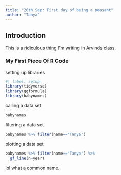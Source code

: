 ```yaml
---
title: "26th Sep: First day of being a peasant"
author: "Tanya"
---
```


## Introduction

This is a ridiculous thing I'm writing in Arvinds class.

### My First Piece Of R Code

setting up libraries

```r
#| label: setup
library(tidyverse)
library(ggformula)
library(babynames)

```

calling a data set

```r
babynames
```

filtering a data set

```r
babynames %>% filter(name=="Tanya")
```

plotting a data set

```r
babynames %>% filter(name=="Tanya") %>% 
  gf_line(n~year)
```

lol what a common name.
